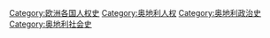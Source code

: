 [[Category:欧洲各国人权史|Category:欧洲各国人权史]]
[[Category:奥地利人权|Category:奥地利人权]]
[[Category:奥地利政治史|Category:奥地利政治史]]
[[Category:奥地利社会史|Category:奥地利社会史]]
